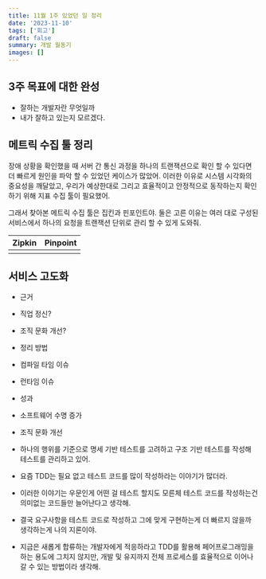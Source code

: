 ```yaml
---
title: 11월 1주 있었던 일 정리
date: '2023-11-10'
tags: ['회고']
draft: false
summary: 개발 월동기
images: []
---
```


## 3주 목표에 대한 완성

- 잘하는 개발자란 무엇일까
- 내가 잘하고 있는지 모르겠다.


## 메트릭 수집 툴 정리

장애 상황을 확인했을 때 서버 간 통신 과정을 하나의 트랜잭션으로 확인 할 수 있다면 더 빠르게 원인을 파악 할 수 있었던 케이스가 많았어.
이러한 이유로 시스템 시각화의 중요성을 깨달았고, 우리가 예상한대로 그리고 효율적이고 안정적으로 동작하는지 확인하기 위해 지표 수집 툴이 필요했어.

그래서 찾아본 메트릭 수집 툴은 집킨과 핀포인트야. 둘은 고른 이유는 여러 대로 구성된 서비스에서 하나의 요청을 트랜잭션 단위로 관리 할 수 있게 도와줘.


<table>
    <thead>
    <tr>
        <th>Zipkin</th>
        <th>Pinpoint</th>
    </tr>
    </thead>
    <tbody>
    <tr>
        <td>
            <img src="/static/images/11m1w/1.gif" alt=""/>
        </td>
        <td>
            <img src="/static/images/11m1w/2.gif" alt=""/>
        </td>
    </tr>
    </tbody>
</table>


## 서비스 고도화
- 근거
- 직업 정신?
- 조직 문화 개선?
- 정리 방법
- 컴파일 타임 이슈
- 런타임 이슈
- 성과
- 소프트웨어 수명 증가
- 조직 문화 개선

- 하나의 행위를 기준으로 명세 기반 테스트를 고려하고 구조 기반 테스트를 작성해 테스트를 관리하고 있어.
- 요즘 TDD는 필요 없고 테스트 코드를 많이 작성하라는 이야기가 많더라.
- 이러한 이야기는 우문인게 어떤 걸 테스트 할지도 모른체 테스트 코드를 작성하는건 의미없는 코드들만 늘어난다고 생각해.
- 결국 요구사항을 테스트 코드로 작성하고 그에 맞게 구현하는게 더 빠르지 않을까 생각하는게 나의 지론이야.
- 지금은 새롭게 합류하는 개발자에게 적응하라고 TDD를 활용해 페어프로그래밍을 하는 용도에 그치지 않지만, 개발 및 유지까지 전체 프로세스를 효율적으로 이어나갈 수 있는 방법이라 생각해.